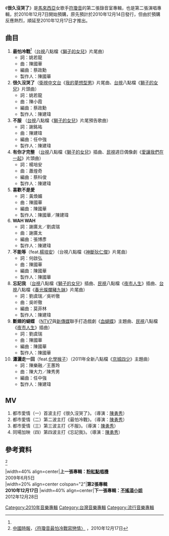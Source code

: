 {{Infobox Album  
| Name		= 很久沒哭了<br>Tearless
| Type		= 錄音室專輯
| Artist        = [[符瓊音|符瓊音]] 
| Cover		= 符瓊音_很久沒哭了.jpg 
| Released      = 2010年12月17日
| Recorded	= 
| Genre		= [[流行音樂|流行音樂]] 
| Length	= 42' 23"
| Label		= [[擎天娛樂|擎天娛樂]]
| Producer	= [[陳國華_(音樂人)|陳國華]]、[[陳建瑋|陳建瑋]]
| Last album	= [[粉紅點唱機|粉紅點唱機]]（2009）
| This album	= 很久沒哭了（2010）
| Next album	= [[不搖滾小姐|不搖滾小姐]]（2012）
}}
《'''很久沒哭了'''》是[[馬來西亞|馬來西亞]]女歌手[[符瓊音|符瓊音]]的第二張錄音室專輯，也是第二張演唱專輯，於2010年12月7日開始預購，原先預計於2010年12月14日發行，但由於預購反應熱烈，順延至2010年12月17日才推出。


==曲目==
# '''最怕冷戰'''<ref name="最怕冷戰" />（[[台視|台視]]八點檔《[[獅子的女兒|獅子的女兒]]》片尾曲）
#*詞：姚若龍
#*曲：陳國華
#*編曲：蔡政勳
#*製作人：陳國華
# '''很久沒哭了'''（[[衛視中文台|衛視中文台]]《[[我的夢想型男|我的夢想型男]]》片尾曲、[[台視|台視]]八點檔《[[獅子的女兒|獅子的女兒]]》片頭曲）
#*詞：姚若龍
#*曲：陳小霞
#*編曲：蔡政勳
#*製作人：陳建瑋
# '''不服''' （[[台視|台視]]八點檔《[[獅子的女兒|獅子的女兒]]》片尾預告歌曲）
#*詞：謝銘祐  
#*曲：陳建瑋  
#*編曲：任中強  
#*製作人：陳建瑋
# '''有你才完整''' （[[台視|台視]]八點檔《[[獅子的女兒|獅子的女兒]]》插曲、[[民視|民視]]週日偶像劇《[[愛讓我們在一起|愛讓我們在一起]]》片頭曲）
#*詞：楊培安  
#*曲：蕭煌奇  
#*編曲：蔡科俊  
#*製作人：陳建瑋
# '''喜歡不是愛''' 
#*詞：黃煥媚  
#*曲：陳國華  
#*編曲：陳國華  
#*製作人：陳國華／陳建瑋
# '''WAH WAH''' 
#*詞：謝廣太／劉虞瑞  
#*曲：謝廣太  
#*編曲：張博彥  
#*製作人：陳建瑋
# '''不能等'''（feat.[[楊培安|楊培安]]）（台視八點檔《[[神探狄仁傑|神斷狄仁傑]]》片尾曲）
#*詞：何啟弘  
#*曲：陳國華  
#*編曲：陳國華  
#*製作人：陳國華 
# '''忘記我''' （[[台視|台視]]八點檔《[[獅子的女兒|獅子的女兒]]》插曲、[[民視|民視]]八點檔《[[夜市人生|夜市人生]]》插曲、[[台視|台視]]八點檔《[[春光燦爛豬九妹|春光燦爛豬九妹]]》片尾曲）
#*詞：劉虞瑞／吳听徹  
#*曲：吳听徹  
#*編曲：莫菲林  
#*製作人：陳建瑋
# '''斷翅的蝴蝶''' （[[NTV7|NTV7]]與[[新傳媒|新傳媒]]聯手打造戲劇《[[血蝴蝶|血蝴蝶]]》主題曲、[[民視|民視]]八點檔《[[夜市人生|夜市人生]]》插曲）
#*詞：劉虞瑞  
#*曲：陳國華  
#*編曲：陳國華  
#*製作人：陳國華
# '''瀟灑走一回'''（feat.[[化學猴子|化學猴子]]）（2011年全新八點檔《[[京城四少|京城四少]]》主題曲）
#*詞：陳樂融／王蕙玲  
#*曲：陳大力／陳秀男  
#*編曲：任中強  
#*製作人：陳建瑋

==MV==
# 都市愛情（一）首波主打《很久沒哭了》。（導演：[[陳勇秀|陳勇秀]]）
# 都市愛情（二）第二波主打《最怕冷戰》。（導演：[[陳勇秀|陳勇秀]]）
# 都市愛情（三）第三波主打《不服》。（導演：[[陳勇秀|陳勇秀]]）
# 同場加映（四）第四波主打《忘記我》。（導演：[[陳勇秀|陳勇秀]]）

== 參考資料 ==
<references>
<ref name="最怕冷戰">
[[中國時報|中國時報]]，[http://showbiz.chinatimes.com/2009Cti/Channel/Showbiz/showbiz-news-cnt/0,5020,100104+112010121700025,00.html 〈符瓊音最怕冷戰寫戀情〉] {{webarchive|url=https://web.archive.org/web/20101220052502/http://showbiz.chinatimes.com/2009Cti/Channel/Showbiz/showbiz-news-cnt/0,5020,100104+112010121700025,00.html |date=2010-12-20 }}，2010年12月17日
</ref>


{{start box}}
|width=40% align=center|'''上一張專輯：[[粉紅點唱機|粉紅點唱機]]'''<br>2009年6月5日<br>
|width=20% align=center colspan="2"|'''第2張專輯'''<br>'''2010年12月17日'''
|width=40% align=center|'''下一張專輯：[[不搖滾小姐|不搖滾小姐]]'''<br>2012年12月28日<br>
{{end box}}
[[Category:2010年音樂專輯|Category:2010年音樂專輯]]
[[Category:台灣音樂專輯|Category:台灣音樂專輯]]
[[Category:流行音樂專輯|Category:流行音樂專輯]]
